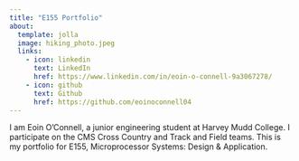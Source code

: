 ```yaml
---
title: "E155 Portfolio"
about:
  template: jolla
  image: hiking_photo.jpeg
  links:
    - icon: linkedin
      text: LinkedIn
      href: https://www.linkedin.com/in/eoin-o-connell-9a3067278/
    - icon: github
      text: Github
      href: https://github.com/eoinoconnell04
---
```


I am Eoin O'Connell, a junior engineering student at Harvey Mudd College. I participate on the CMS Cross Country and Track and Field teams. This is my portfolio for E155, Microprocessor Systems: Design & Application.


